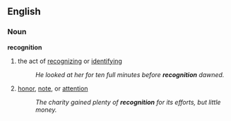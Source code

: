 ==English==

===Noun===
'''recognition'''
# the act of [[recognizing]] or [[identifying]]
#:''He looked at her for ten full minutes before '''recognition''' dawned.''
# [[honor]], [[note]], or [[attention]]
#:''The charity gained plenty of '''recognition''' for its efforts, but little money.''